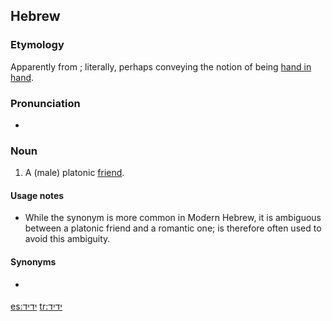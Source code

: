 ==Hebrew==

===Etymology===
Apparently from {{term|יד||hand|lang=he|sc=Hebr|tr=yad}}; literally, perhaps conveying the notion of being [[hand in hand]].

===Pronunciation===
* {{a|Modern Israeli}} {{IPA|yəˈdid|yeˈdid}}

===Noun===
{{he-noun|g=m|wv=יְדִיד|f=ידידה|pl=ידידים|tr=y'díd}}

# A (male) platonic [[friend]].

====Usage notes====
* While the synonym {{term|lang=he|חבר|sc=Hebr|tr=khavér}} is more common in Modern Hebrew, it is ambiguous between a platonic friend and a romantic one; {{Hebr|יְדִיד}} is therefore often used to avoid this ambiguity.

====Synonyms====
* {{sense|friend}} {{onym|he|חבר|sc=Hebr|tr=khavér|g=m}}

[[es:ידיד]]
[[tr:ידיד]]